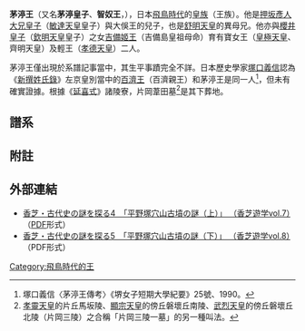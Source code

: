 {{東亞男性歷史人物
|名稱 =茅渟王
|身份 =日本[[王_(日本)|王]]
|國家 =[[日本|大和王朝]]
|時代 =[[飛鳥時代|飛鳥時代]]
|姓 =（無）
|名 =茅渟
|封爵 =[[王_(日本)|王]]
|出生日期 =不詳
|逝世日期 =不詳
|父親 = [[押坂彥人大兄皇子|押坂彥人大兄皇子]]
|母親 = [[大俁王|大俁王]]（漢王妹）
|妻 =[[吉備姬王|吉備姬王]]（吉備島皇祖母命）
|異母兄弟 =[[舒明天皇|舒明天皇]]
|子 =[[孝德天皇|孝德天皇]]
|女 =[[皇極天皇|皇極天皇]]
}}
{{Japanese|japanese=茅渟王|kana=ちぬのおおきみ|romaji=Chinu Ō}}
'''茅渟王'''（又名'''茅渟皇子'''、'''智奴王'''，{{bd|6世紀後期||7世紀初}}），日本[[飛鳥時代|飛鳥時代]]的[[皇族|皇族]]（王族）。他是[[押坂彥人大兄皇子|押坂彥人大兄皇子]]（[[敏達天皇|敏達天皇]]皇子）與大俁王的兒子，也是[[舒明天皇|舒明天皇]]的異母兄。他亦與[[櫻井皇子|櫻井皇子]]（[[欽明天皇|欽明天皇]]皇子）之女[[吉備姬王|吉備姬王]]（吉備島皇祖母命）育有寶女王（[[皇極天皇|皇極天皇]]、齊明天皇）及輕王（[[孝德天皇|孝德天皇]]）二人。

茅渟王僅出現於系譜記事當中，其生平事蹟完全不詳。日本歷史學家[[塚口義信|塚口義信]]認為《[[新撰姓氏錄|新撰姓氏錄]]》左京皇別當中的[[百濟王_(皇族)|百濟王]]（百濟親王）和茅渟王是同一人<ref>塚口義信〈茅渟王傳考〉《堺女子短期大學紀要》25號、1990。</ref>，但未有確實證據。根據《[[延喜式|延喜式]]》諸陵寮，片岡葦田墓<ref>[[孝靈天皇|孝靈天皇]]的片丘馬坂陵、[[顯宗天皇|顯宗天皇]]的傍丘磐壞丘南陵、[[武烈天皇|武烈天皇]]的傍丘磐壞丘北陵（片岡三陵）之合稱「片岡三陵一墓」的另一種叫法。</ref>是其下葬地。
== 譜系 ==
{{日本皇室飛鳥時代}}
== 附註 ==
<references />

== 外部連結 ==
*[http://www.city.kashiba.lg.jp/outside/yugaku/07%20pdf%20F/07_rekishi.pdf 香芝・古代史の謎を探る4　「平野塚穴山古墳の謎（上）」 （香芝遊学vol.7）]{{dead link|date=2018年1月 |bot=InternetArchiveBot |fix-attempted=yes }}　（[[Portable_Document_Format|PDF]]形式）
*[http://www.city.kashiba.lg.jp/outside/yugaku/08%20pfd%20F/08_rekishi.pdf 香芝・古代史の謎を探る5　「平野塚穴山古墳の謎（下）」 （香芝遊学vol.8）]{{dead link|date=2018年1月 |bot=InternetArchiveBot |fix-attempted=yes }}　（PDF形式）

[[Category:飛鳥時代的王|Category:飛鳥時代的王]]